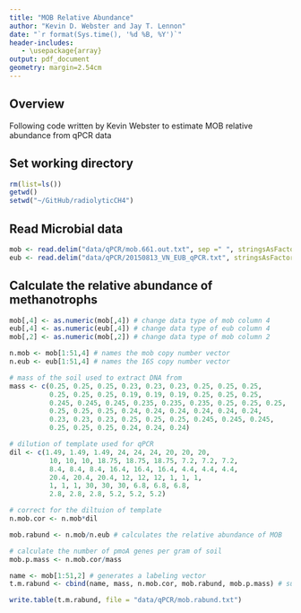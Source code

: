 ```yaml
---
title: "MOB Relative Abundance"
author: "Kevin D. Webster and Jay T. Lennon"
date: "`r format(Sys.time(), '%d %B, %Y')`"
header-includes:
   - \usepackage{array}
output: pdf_document
geometry: margin=2.54cm
---
```


## Overview
Following code written by Kevin Webster to estimate MOB relative abundance from qPCR data

## Set working directory
```r
rm(list=ls())
getwd()
setwd("~/GitHub/radiolyticCH4")
```

## Read Microbial data
```r
mob <- read.delim("data/qPCR/mob.661.out.txt", sep =" ", stringsAsFactors = FALSE) 
eub <- read.delim("data/qPCR/20150813_VN_EUB_qPCR.txt", stringsAsFactors = FALSE) 
```

## Calculate the relative abundance of methanotrophs
```r
mob[,4] <- as.numeric(mob[,4]) # change data type of mob column 4
eub[,4] <- as.numeric(eub[,4]) # change data type of eub column 4
mob[,2] <- as.numeric(mob[,2]) # change data type of mob column 2

n.mob <- mob[1:51,4] # names the mob copy number vector
n.eub <- eub[1:51,4] # names the 16S copy number vector

# mass of the soil used to extract DNA from
mass <- c(0.25, 0.25, 0.25, 0.23, 0.23, 0.23, 0.25, 0.25, 0.25, 
          0.25, 0.25, 0.25, 0.19, 0.19, 0.19, 0.25, 0.25, 0.25, 
          0.245, 0.245, 0.245, 0.235, 0.235, 0.235, 0.25, 0.25, 0.25, 
          0.25, 0.25, 0.25, 0.24, 0.24, 0.24, 0.24, 0.24, 0.24, 
          0.23, 0.23, 0.23, 0.25, 0.25, 0.25, 0.245, 0.245, 0.245, 
          0.25, 0.25, 0.25, 0.24, 0.24, 0.24) 

# dilution of template used for qPCR
dil <- c(1.49, 1.49, 1.49, 24, 24, 24, 20, 20, 20, 
          10, 10, 10, 18.75, 18.75, 18.75, 7.2, 7.2, 7.2, 
          8.4, 8.4, 8.4, 16.4, 16.4, 16.4, 4.4, 4.4, 4.4, 
          20.4, 20.4, 20.4, 12, 12, 12, 1, 1, 1, 
          1, 1, 1, 30, 30, 30, 6.8, 6.8, 6.8, 
          2.8, 2.8, 2.8, 5.2, 5.2, 5.2)

# correct for the diltuion of template
n.mob.cor <- n.mob*dil

mob.rabund <- n.mob/n.eub # calculates the relative abundance of MOB

# calculate the number of pmoA genes per gram of soil
mob.p.mass <- n.mob.cor/mass 

name <- mob[1:51,2] # generates a labeling vector
t.m.rabund <- cbind(name, mass, n.mob.cor, mob.rabund, mob.p.mass) # summary table

write.table(t.m.rabund, file = "data/qPCR/mob.rabund.txt")
```

